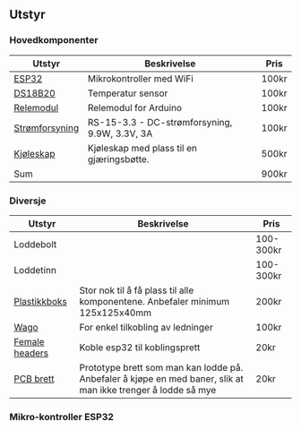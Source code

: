## Utstyr

### Hovedkomponenter

| Utstyr                          | Beskrivelse                                   | Pris  |
| ------------------------------- | --------------------------------------------- | ----- |
| [ESP32][elkim-esp32]            | Mikrokontroller med WiFi                      | 100kr |
| [DS18B20][DS18B20-sparkfun]     | Temperatur sensor                             | 100kr |
| [Relemodul][rele-kjell-company] | Relemodul for Arduino                         | 100kr |
| [Strømforsyning][power-supply]  | RS-15-3.3 - DC-strømforsyning, 9.9W, 3.3V, 3A | 100kr |
| [Kjøleskap][fridge-finn]        | Kjøleskap med plass til en gjæringsbøtte.     | 500kr |
| Sum                             |                                               | 900kr |

### Diversje

| Utstyr                           | Beskrivelse                                                                                                   | Pris      |
| -------------------------------- | ------------------------------------------------------------------------------------------------------------- | --------- |
| Loddebolt                        |                                                                                                               | 100-300kr |
| Loddetinn                        |                                                                                                               | 100-300kr |
| [Plastikkboks][box]              | Stor nok til å få plass til alle komponentene. Anbefaler minimum 125x125x40mm                                 | 200kr     |
| [Wago][wago]                     | For enkel tilkobling av ledninger                                                                             | 100kr     |
| [Female headers][femail-headers] | Koble esp32 til koblingsprett                                                                                 | 20kr      |
| [PCB brett][pcb-board]           | Prototype brett som man kan lodde på. Anbefaler å kjøpe en med baner, slik at man ikke trenger å lodde så mye | 20kr      |

### Mikro-kontroller ESP32

[elkim-esp32]: https://elkim.no/produkt/esp32-ch340c-usbc
[DS18B20-sparkfun]: https://www.sparkfun.com/temperature-sensor-waterproof-ds18b20.html
[rele-kjell-company]: https://www.kjell.com/no/produkter/elektro-og-verktoy/elektronikk/utviklerkit/arduino/moduler/luxorparts-relemodul-for-arduino-1x-p87032
[power-supply]: https://www.elfadistrelec.no/no/dc-stromforsyning-9w-3v-3a-mean-well-rs-15/p/16905925
[fridge-finn]: https://www.finn.no/bap/forsale/search.html?q=kj%C3%B8leskap
[box]: https://www.elfadistrelec.no/en/plastic-enclosure-82-125x125x45mm-black-abs-ip40-rs-pro-1533671/p/30405299
[wago]: https://www.elektroimportoren.no/wago/45/Brand.html
[femail-headers]: https://www.sparkfun.com/female-headers.html
[pcb-board]: https://elkim.no/produkt/pcb-kort-100-x-150-mm/
